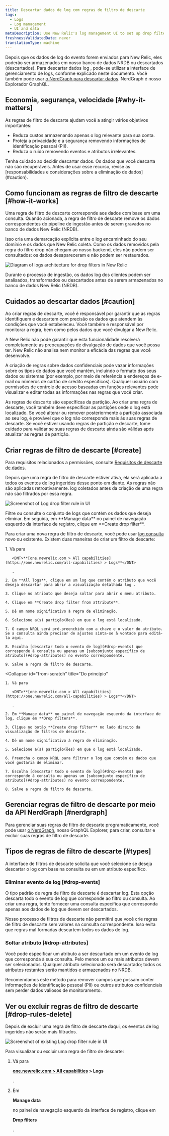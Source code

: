 ```yaml
---
title: Descartar dados de log com regras de filtro de descarte
tags:
  - Logs
  - Log management
  - UI and data
metaDescription: Use New Relic's log management UI to set up drop filter rules for dropping specific types of log data.
freshnessValidatedDate: never
translationType: machine
---
```





Depois que os dados de log do evento forem enviados para New Relic, eles poderão ser armazenados em nosso banco de dados NRDB ou descartados (descartados). Para descartar dados log , pode-se utilizar a interface de gerenciamento de logs, conforme explicado neste documento. Você também pode usar [o NerdGraph para descartar dados](/docs/accounts/accounts/data-management/drop-data-using-nerdgraph). NerdGraph é nosso Explorador GraphQL.

## Economia, segurança, velocidade [#why-it-matters]

As regras de filtro de descarte ajudam você a atingir vários objetivos importantes:

* Reduza custos armazenando apenas o log relevante para sua conta.
* Proteja a privacidade e a segurança removendo informações de identificação pessoal (PII).
* Reduza o ruído removendo eventos e atributos irrelevantes.

<Callout variant="caution">
  Tenha cuidado ao decidir descartar dados. Os dados que você descarta não são recuperáveis. Antes de usar esse recurso, revise as [responsabilidades e considerações sobre a eliminação de dados](#caution).
</Callout>

## Como funcionam as regras de filtro de descarte [#how-it-works]

Uma regra de filtro de descarte corresponde aos dados com base em uma consulta. Quando acionada, a regra de filtro de descarte remove os dados correspondentes do pipeline de ingestão antes de serem gravados no banco de dados New Relic (NRDB).

Isso cria uma demarcação explícita entre o log encaminhado do seu domínio e os dados que New Relic coleta. Como os dados removidos pela regra do filtro drop não chegam ao nosso backend, eles não podem ser consultados: os dados desapareceram e não podem ser restaurados.

<img
  title="Logs architecture for drop filters in New Relic"
  alt="Diagram of logs architecture for drop filters in New Relic"
  src={logsIngestPipeline}
/>

<figcaption>
  Durante o processo de ingestão, os dados log dos clientes podem ser analisados, transformados ou descartados antes de serem armazenados no banco de dados New Relic (NRDB).
</figcaption>

## Cuidados ao descartar dados [#caution]

Ao criar regras de descarte, você é responsável por garantir que as regras identifiquem e descartem com precisão os dados que atendem às condições que você estabeleceu. Você também é responsável por monitorar a regra, bem como pelos dados que você divulgar à New Relic.

A New Relic não pode garantir que esta funcionalidade resolverá completamente as preocupações de divulgação de dados que você possa ter. New Relic não analisa nem monitor a eficácia das regras que você desenvolve.

A criação de regras sobre dados confidenciais pode vazar informações sobre os tipos de dados que você mantém, incluindo o formato dos seus dados ou sistemas (por exemplo, por meio de referência a endereços de e-mail ou números de cartão de crédito específicos). Qualquer usuário com permissões de controle de acesso baseadas em funções relevantes pode visualizar e editar todas as informações nas regras que você criar.

<Callout variant="caution">
  As regras de descarte são específicas da partição. Ao criar uma regra de descarte, você também deve especificar as partições onde o log está localizado. Se você alterar ou remover posteriormente a partição associada ao seu log, é provável que o log não corresponda mais às suas regras de descarte. Se você estiver usando regras de partição e descarte, tome cuidado para validar se suas regras de descarte ainda são válidas após atualizar as regras de partição.
</Callout>

## Criar regras de filtro de descarte [#create]

Para requisitos relacionados a permissões, consulte [Requisitos de descarte de dados](/docs/data-apis/manage-data/drop-data-using-nerdgraph#requirements).

Depois que uma regra de filtro de descarte estiver ativa, ela será aplicada a todos os eventos de log ingeridos desse ponto em diante. As regras não são aplicadas retroativamente. log coletados antes da criação de uma regra não são filtrados por essa regra.

<img
  title="Log drop filter rule"
  alt="Screenshot of Log drop filter rule in UI"
  src={logsDropFilterSelection1}
/>

<figcaption>
  Filtre ou consulte o conjunto de logs que contém os dados que deseja eliminar. Em seguida, em <DNT>**Manage data**</DNT> no painel de navegação esquerdo da interface de registro, clique em <DNT>**Create drop filter**</DNT>.
</figcaption>

Para criar uma nova regra de filtro de descarte, você pode usar [log consulta](/docs/logs/new-relic-logs/ui-data/query-syntax-logs) novo ou existente. Existem duas maneiras de criar um filtro de descarte:

<CollapserGroup>
  <Collapser
    id="from-attribute"
    title="De um atributo"
  >
    1. Vá para

       <DNT>**[one.newrelic.com > All capabilities](https://one.newrelic.com/all-capabilities) > Logs**</DNT>

       .

    2. Em **All logs**, clique em um log que contém o atributo que você deseja descartar para abrir a visualização detalhada log .

    3. Clique no atributo que deseja soltar para abrir o menu atributo.

    4. Clique em **Create drop filter from attribute**.

    5. Dê um nome significativo à regra de eliminação.

    6. Selecione a(s) partição(ões) em que o log está localizado.

    7. O campo NRQL será pré-preenchido com a chave e o valor do atributo. Se a consulta ainda precisar de ajustes sinta-se à vontade para editá-la aqui.

    8. Escolha [descartar todo o evento de log](#drop-events) que corresponde à consulta ou apenas um [subconjunto específico de atributo](#drop-attributes) no evento correspondente.

    9. Salve a regra de filtro de descarte.
  </Collapser>

  <Collapser
    id="from-scratch"
    title="Do princípio"
  >
    1. Vá para

       <DNT>**[one.newrelic.com > All capabilities](https://one.newrelic.com/all-capabilities) > Logs**</DNT>

       .

    2. Em **Manage data** no painel de navegação esquerdo da interface de log, clique em **Drop filters**.

    3. Clique no botão **Create drop filter** no lado direito da visualização de filtros de descarte.

    4. Dê um nome significativo à regra de eliminação.

    5. Selecione a(s) partição(ões) em que o log está localizado.

    6. Preencha o campo NRQL para filtrar o log que contém os dados que você gostaria de eliminar.

    7. Escolha [descartar todo o evento de log](#drop-events) que corresponde à consulta ou apenas um [subconjunto específico de atributo](#drop-attributes) no evento correspondente.

    8. Salve a regra de filtro de descarte.
  </Collapser>
</CollapserGroup>

## Gerenciar regras de filtro de descarte por meio da API NerdGraph [#nerdgraph]

Para gerenciar suas regras de filtro de descarte programaticamente, você pode usar [o NerdGraph](/docs/accounts/accounts/data-management/drop-data-using-nerdgraph), nosso GraphQL Explorer, para criar, consultar e excluir suas regras de filtro de descarte.

## Tipos de regras de filtro de descarte [#types]

A interface de filtros de descarte solicita que você selecione se deseja descartar o log com base na consulta ou em um atributo específico.

### Eliminar evento de log [#drop-events]

O tipo padrão de regra de filtro de descarte é descartar log. Esta opção descarta todo o evento de log que corresponde ao filtro ou consulta. Ao criar uma regra, tente fornecer uma consulta específica que corresponda apenas aos dados de log que devem ser descartados.

Nosso processo de filtros de descarte não permitirá que você crie regras de filtro de descarte sem valores na consulta correspondente. Isso evita que regras mal formadas descartem todos os dados de log.

### Soltar atributo [#drop-attributes]

Você pode especificar um atributo a ser descartado em um evento de log que corresponda à sua consulta. Pelo menos um ou mais atributos devem ser selecionados. Qualquer atributo selecionado será descartado; todos os atributos restantes serão mantidos e armazenados no NRDB.

<Callout variant="tip">
  Recomendamos este método para remover campos que possam conter informações de identificação pessoal (PII) ou outros atributos confidenciais sem perder dados valiosos de monitoramento.
</Callout>

## Ver ou excluir regras de filtro de descarte [#drop-rules-delete]

Depois de excluir uma regra de filtro de descarte daqui, os eventos de log ingeridos não serão mais filtrados.

<img
  title="Log drop filter rule"
  alt="Screenshot of existing Log drop filter rule in UI"
  src={logsDropFilterView}
/>

Para visualizar ou excluir uma regra de filtro de descarte:

1. Vá para

   <DNT>**[one.newrelic.com > All capabilities](https://one.newrelic.com/all-capabilities) > Logs**</DNT>

   .

2. Em

   <DNT>**Manage data**</DNT>

   no painel de navegação esquerdo da interface de registro, clique em

   <DNT>**Drop filters**</DNT>

   .